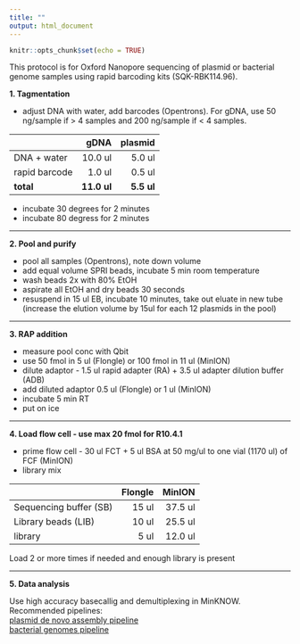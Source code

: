 ```yaml
---
title: ""
output: html_document
---
```


```r
knitr::opts_chunk$set(echo = TRUE)
```


This protocol is for Oxford Nanopore sequencing of plasmid or bacterial genome samples using rapid barcoding kits (SQK-RBK114.96).  

**1. Tagmentation**  

 - adjust DNA with water, add barcodes (Opentrons). For gDNA, use 50 ng/sample if > 4 samples and 200 ng/sample if < 4 samples.

| |gDNA| plasmid |
|:---|---:|---:|
| DNA + water | 10.0 ul | 5.0 ul |
| rapid barcode | 1.0 ul | 0.5 ul|
| **total** | **11.0 ul** | **5.5 ul** |


 - incubate 30 degrees for 2 minutes
 - incubate 80 degress for 2 minutes

*** 
 
**2. Pool and purify**  

 - pool all samples (Opentrons), note down volume  
 - add equal volume SPRI beads, incubate 5 min room temperature  
 - wash beads 2x with 80% EtOH  
 - aspirate all EtOH and dry beads 30 seconds  
 - resuspend in 15 ul EB, incubate 10 minutes, take out eluate in new tube (increase the elution volume by 15ul for each 12 plasmids in the pool)  
 
***

**3. RAP addition**  

 - measure pool conc with Qbit  
 - use 50 fmol in 5 ul (Flongle) or 100 fmol in 11 ul (MinION)
 - dilute adaptor - 1.5 ul rapid adapter (RA) + 3.5 ul adapter dilution buffer (ADB)
 - add diluted adaptor 0.5 ul (Flongle) or 1 ul (MinION)
 - incubate 5 min RT
 - put on ice

***

**4. Load flow cell - use max 20 fmol for R10.4.1**  

 - prime flow cell - 30 ul FCT + 5 ul BSA at 50 mg/ul to one vial (1170 ul) of FCF (MinION)
 - library mix
 
|    | Flongle | MinION |
|:---|---:|---:|
| Sequencing buffer (SB) | 15 ul | 37.5 ul |
| Library beads (LIB) | 10 ul | 25.5 ul|
| library | 5 ul | 12.0 ul|


Load 2 or more times if needed and enough library is present

***

**5. Data analysis**   

Use high accuracy basecallig and demultiplexing in MinKNOW. Recommended pipelines:   
<a href="https://github.com/epi2me-labs/wf-clone-validation" target="_blank">plasmid de novo assembly pipeline</a>   
<a href="https://github.com/epi2me-labs/wf-bacterial-genomes" target="_blank">bacterial genomes pipeline</a>



